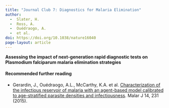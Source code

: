 ```yaml
---
title: "Journal Club 7: Diagnostics for Malaria Elimination"
author: 
  -  Slater, H. 
  -  Ross, A. 
  -  Ouédraogo, A. 
  -  et al.
doi: https://doi.org/10.1038/nature16040
page-layout: article
---
```


**Assessing the impact of next-generation rapid diagnostic tests on Plasmodium falciparum malaria elimination strategies**

#### Recommended further reading

-   Gerardin, J., Ouédraogo, A.L., McCarthy, K.A. et al. [Characterization of the infectious reservoir of malaria with an agent-based model calibrated to age-stratified parasite densities and infectiousness](https://doi.org/10.1186/s12936-015-0751-y). Malar J 14, 231 (2015).